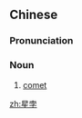 ==Chinese==
{{zh-forms}}

===Pronunciation===
{{zh-pron
|m=xīngbèi,xīngbó
|c=sing1 but6
|mc=y
|oc=y
|cat=n
}}

===Noun===
{{zh-noun}}

# {{lb|zh|archaic}} [[comet]]

[[zh:星孛]]